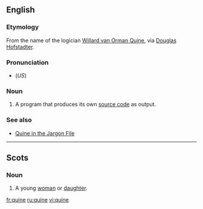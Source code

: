 ==English==
{{wikipedia}}

===Etymology===
From the name of the logician [[w:Willard Van Orman Quine|Willard van Orman Quine]], via [[w:Douglas Hofstadter|Douglas Hofstadter]].

===Pronunciation===
*(''US'') {{SAMPA|/kwaIn/}}

===Noun===
{{en-noun|-}}

# {{computing}} A program that produces its own [[source code]] as output.

===See also===
*[http://catb.org/~esr/jargon/html/Q/quine.html Quine in the Jargon File]

----

==Scots==

===Noun===
{{sco-noun}}

#  {{Doric dialect}} A young [[woman]] or [[daughter]].

[[fr:quine]]
[[ru:quine]]
[[vi:quine]]